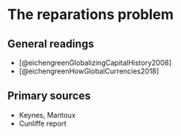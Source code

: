 # The reparations problem

## General readings

+ [@eichengreenGlobalizingCapitalHistory2008]
+ [@eichengreenHowGlobalCurrencies2018]

## Primary sources

+ Keynes, Mantoux
+ Cunliffe report